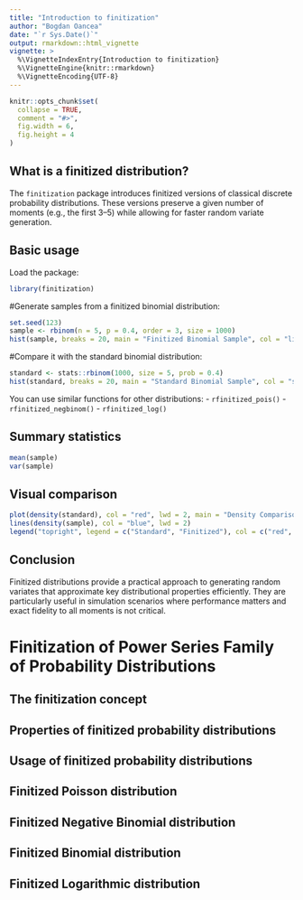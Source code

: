 ```yaml
---
title: "Introduction to finitization"
author: "Bogdan Oancea"
date: "`r Sys.Date()`"
output: rmarkdown::html_vignette
vignette: >
  %\VignetteIndexEntry{Introduction to finitization}
  %\VignetteEngine{knitr::rmarkdown}
  %\VignetteEncoding{UTF-8}
---
```


```r
knitr::opts_chunk$set(
  collapse = TRUE,
  comment = "#>",
  fig.width = 6,
  fig.height = 4
)
```

## What is a finitized distribution?

The `finitization` package introduces finitized versions of classical discrete probability distributions.
These versions preserve a given number of moments (e.g., the first 3–5) while allowing for faster random variate generation.

## Basic usage

Load the package:

```r
library(finitization)
```

#Generate samples from a finitized binomial distribution:

```r
set.seed(123)
sample <- rbinom(n = 5, p = 0.4, order = 3, size = 1000)
hist(sample, breaks = 20, main = "Finitized Binomial Sample", col = "lightblue")
```

#Compare it with the standard binomial distribution:

```r
standard <- stats::rbinom(1000, size = 5, prob = 0.4)
hist(standard, breaks = 20, main = "Standard Binomial Sample", col = "salmon")
```

You can use similar functions for other distributions:
- `rfinitized_pois()`
- `rfinitized_negbinom()`
- `rfinitized_log()`

## Summary statistics

```r
mean(sample)
var(sample)
```

## Visual comparison

```r
plot(density(standard), col = "red", lwd = 2, main = "Density Comparison")
lines(density(sample), col = "blue", lwd = 2)
legend("topright", legend = c("Standard", "Finitized"), col = c("red", "blue"), lwd = 2)
```

## Conclusion

Finitized distributions provide a practical approach to generating random variates that approximate key distributional properties efficiently. They are particularly useful in simulation scenarios where performance matters and exact fidelity to all moments is not critical.


# Finitization of Power Series Family of Probability Distributions

## The finitization concept

## Properties of finitized probability distributions

## Usage of finitized probability distributions

## Finitized Poisson distribution

## Finitized Negative Binomial distribution

## Finitized Binomial distribution

## Finitized Logarithmic distribution



